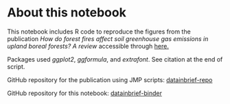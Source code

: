 # About this notebook

This notebook includes R code to reproduce the figures from the publication *How do forest fires affect soil greenhouse gas emissions in upland boreal forests? A review* accessible through [here.](https://sciencedirect.com/science/article/pii/S0013935120302218?via%3Dihub)

Packages used *ggplot2*, *ggformula*, and *extrafont*. See citation at the end of script.

GitHub repository for the publication using JMP scripts: [datainbrief-repo](https://github.com/c-riku/datainbrief-repo)

GitHub repository for this notebook: [datainbrief-binder](https://github.com/c-riku/datainbrief-binder)